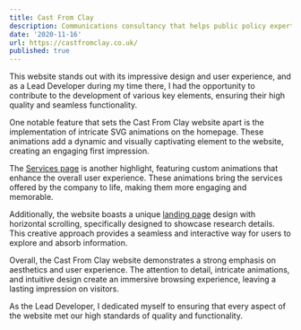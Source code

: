 ```yaml
---
title: Cast From Clay
description: Communications consultancy that helps public policy experts shape conversations that strengthen democracy.
date: '2020-11-16'
url: https://castfromclay.co.uk/
published: true
---
```


This website stands out with its impressive design and user experience, and as a Lead Developer during my time there, I had the opportunity to contribute to the development of various key elements, ensuring their high quality and seamless functionality.

One notable feature that sets the Cast From Clay website apart is the implementation of intricate SVG animations on the homepage. These animations add a dynamic and visually captivating element to the website, creating an engaging first impression.

The [Services page](https://castfromclay.co.uk/services/) is another highlight, featuring custom animations that enhance the overall user experience. These animations bring the services offered by the company to life, making them more engaging and memorable.

Additionally, the website boasts a unique [landing page](https://castfromclay.co.uk/big-picture/experts-age-of-instinct-uk/) design with horizontal scrolling, specifically designed to showcase research details. This creative approach provides a seamless and interactive way for users to explore and absorb information.

Overall, the Cast From Clay website demonstrates a strong emphasis on aesthetics and user experience. The attention to detail, intricate animations, and intuitive design create an immersive browsing experience, leaving a lasting impression on visitors.

As the Lead Developer, I dedicated myself to ensuring that every aspect of the website met our high standards of quality and functionality.
